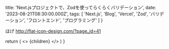 
  title: 'Next.jsプロジェクトで、Zodを使ってらくらくバリデーション',
  date: '2023-08-21T08:30:00.000Z',
  tags: [
    'Next.js',
    'Blog',
    'Vercel',
    'Zod',
    'バリデーション',
    'フロントエンド',
    'プログラミング'
  ]
}

ほげ
http://flat-icon-design.com/?page_id=41

  return (
    <Layout meta={meta}>
      <>
        {children}
      </>
    </Layout>
  )
}



